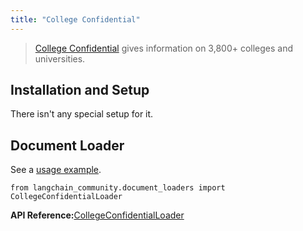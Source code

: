 ```yaml
---
title: "College Confidential"
---
```


> [College Confidential](https://www.collegeconfidential.com/) gives information on 3,800+ colleges and universities.

## Installation and Setup

There isn't any special setup for it.

## Document Loader

See a [usage example](/oss/integrations/document_loaders/college_confidential).

```
from langchain_community.document_loaders import CollegeConfidentialLoader
```

**API Reference:**[CollegeConfidentialLoader](https://python.langchain.com/api_reference/community/document_loaders/langchain_community.document_loaders.college_confidential.CollegeConfidentialLoader.html)
